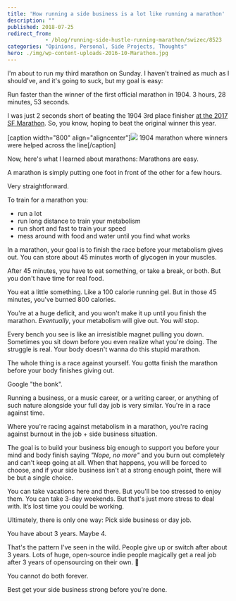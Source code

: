 ```yaml
---
title: 'How running a side business is a lot like running a marathon'
description: ""
published: 2018-07-25
redirect_from: 
            - /blog/running-side-hustle-running-marathon/swizec/8523
categories: "Opinions, Personal, Side Projects, Thoughts"
hero: ./img/wp-content-uploads-2016-10-Marathon.jpg
---
```

I'm about to run my third marathon on Sunday. I haven't trained as much as I should've, and it's going to suck, but my goal is easy:



Run faster than the winner of the first official marathon in 1904. 3 hours, 28 minutes, 53 seconds.



I was just 2 seconds short of beating the 1904 3rd place finisher [at the 2017 SF Marathon](https://swizec.com/blog/couch-sub-4-hour-marathon-4-short-years/swizec/7725). So, you know, hoping to beat the original winner this year.



\[caption width="800" align="aligncenter"]![](./img/wp-content-uploads-2016-10-Marathon.jpg) 1904 marathon where winners were helped across the line\[/caption]



Now, here's what I learned about marathons: Marathons are easy.



A marathon is simply putting one foot in front of the other for a few hours.



Very straightforward.



To train for a marathon you:



- run a lot
- run long distance to train your metabolism
- run short and fast to train your speed
- mess around with food and water until you find what works



In a marathon, your goal is to finish the race before your metabolism gives out. You can store about 45 minutes worth of glycogen in your muscles.



After 45 minutes, you have to eat something, or take a break, or both. But you don't have time for real food.



You eat a little something. Like a 100 calorie running gel. But in those 45 minutes, you've burned 800 calories.



You're at a huge deficit, and you won't make it up until you finish the marathon. _Eventually_, your metabolism will give out. You _will_ stop.



Every bench you see is like an irresistible magnet pulling you down. Sometimes you sit down before you even realize what you're doing. The struggle is real. Your body doesn't wanna do this stupid marathon.



The whole thing is a race against yourself. You gotta finish the marathon before your body finishes giving out.



Google "the bonk".



Running a business, or a music career, or a writing career, or anything of such nature alongside your full day job is very similar. You're in a race against time.



Where you're racing against metabolism in a marathon, you're racing against burnout in the job + side business situation.



The goal is to build your business big enough to support you before your mind and body finish saying _"Nope, no more"_ and you burn out completely and can't keep going at all. When that happens, you will be forced to choose, and if your side business isn't at a strong enough point, there will be but a single choice.



You can take vacations here and there. But you'll be too stressed to enjoy them. You can take 3-day weekends. But that's just more stress to deal with. It’s lost time you could be working.



Ultimately, there is only one way: Pick side business or day job.



You have about 3 years. Maybe 4.



That's the pattern I've seen in the wild. People give up or switch after about 3 years. Lots of huge, open-source indie people magically get a real job after 3 years of opensourcing on their own. 🤔



You cannot do both forever.



Best get your side business strong before you're done.